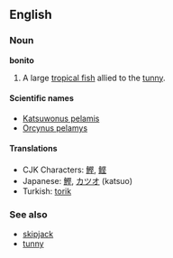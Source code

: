 ==English==
===Noun===
'''bonito'''

#A large [[tropical fish]] allied to the [[tunny]].

====Scientific names====
*[[Katsuwonus pelamis]]
*[[Orcynus pelamys]]

====Translations====
*CJK Characters: [[鰹]], [[鲣]]
*Japanese: [[鰹]], [[カツオ]] (katsuo)
*Turkish: [[torik]]

===See also===
*[[skipjack]]<!-- or should it be [[skipjack tuna]]? -->
*[[tunny]]